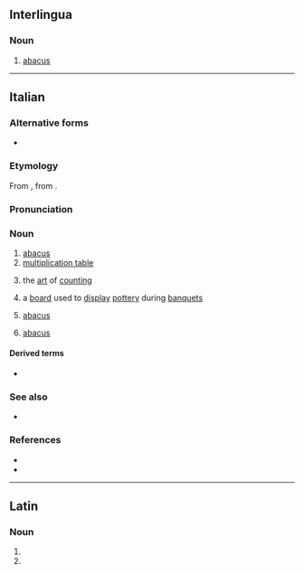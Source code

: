 {{also|Abaco|ábaco}}

==Interlingua==

===Noun===
{{ia-noun}}

# [[abacus]]

----

==Italian==

===Alternative forms===
* {{alter|it|abbaco||uncommon, except in the meaning of “art of counting”}}

===Etymology===
From {{etyl|la|it}} {{m|la|abacus||counting board}}, from {{etyl|grc|it}} {{m|grc|ἄβαξ||board}}.

===Pronunciation===
{{it-pr|àbaco}}

===Noun===
{{it-noun|m|abachi}}

# [[abacus]] {{gloss|calculating frame}}
# [[multiplication table]]
#: {{syn|it|tavola pitagorica}}
# the [[art]] of [[counting]]
# {{lb|it|historical|Ancient Rome}} a [[board]] used to [[display]] [[pottery]] during [[banquet]]s
# {{lb|it|furniture}} [[abacus]] {{gloss|church furniture}}
#: {{syn|it|credenza|q1=more common}}
# {{lb|it|architecture}} [[abacus]] {{gloss|uppermost portion of the capital of a column}}

====Derived terms====
* {{l|it|abachista}}

===See also===
* {{l|it|pallottoliere}}

===References===
* {{R:it:Trec}}
* {{R:it:Collins}}

----

==Latin==

===Noun===
{{la-noun-form|abacō|g=m}}

# {{inflection of|la|abacus||dat|s}}
# {{inflection of|la|abacus||abl|s}}